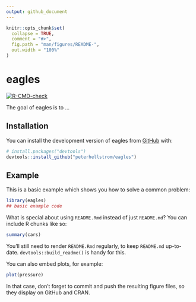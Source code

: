 ```yaml
---
output: github_document
---
```


<!-- README.md is generated from README.Rmd. Please edit that file -->

```r
knitr::opts_chunk$set(
  collapse = TRUE,
  comment = "#>",
  fig.path = "man/figures/README-",
  out.width = "100%"
)
```

# eagles

<!-- badges: start -->
[![R-CMD-check](https://github.com/peterhellstrom/eagles/actions/workflows/R-CMD-check.yaml/badge.svg)](https://github.com/peterhellstrom/eagles/actions/workflows/R-CMD-check.yaml)
<!-- badges: end -->

The goal of eagles is to ...

## Installation

You can install the development version of eagles from [GitHub](https://github.com/) with:

``` r
# install.packages("devtools")
devtools::install_github("peterhellstrom/eagles")
```

## Example

This is a basic example which shows you how to solve a common problem:

```r
library(eagles)
## basic example code
```

What is special about using `README.Rmd` instead of just `README.md`? You can include R chunks like so:

```r
summary(cars)
```

You'll still need to render `README.Rmd` regularly, to keep `README.md` up-to-date. `devtools::build_readme()` is handy for this.

You can also embed plots, for example:

```r
plot(pressure)
```

In that case, don't forget to commit and push the resulting figure files, so they display on GitHub and CRAN.
